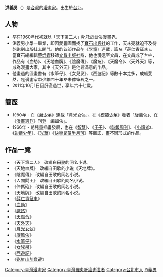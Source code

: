 {{漫畫}}
'''洪義男'''（{{bd|1944年|7月18日|2011年|10月1日|catIdx=Hong洪義男}}）是[[台灣|台灣]]的[[漫畫家|漫畫家]]。出生於[[台北|台北]]。

== 人物 ==
*早在1960年代初就以「天下第二人」叱吒於武俠漫畫界。
*洪義男小學一畢業，即因愛畫圖而找了[[寶石出版社|寶石出版社]]的工作，天未亮就迫不及待的跑到出版社去開門。他的首部作品在《學童》連載，篇名「薛仁貴征東」。當寶石總編輯[[蔡焜霖|蔡焜霖]]移師[[文昌出版社|文昌出版社]]時，他也獲邀至文昌，在文昌成了台柱，作品有《血劫》、《天地血牌》、《陰魔傳》、《魔妓》、《天魔令》、《天外天》等，成為漫畫大家，其中《天外天》是他最滿意的作品。
*他畫過的圖畫書有《水筆仔》、《女兒泉》、《西遊記》等數十本之多，成績斐然，是漫畫家中少數四十年來未停筆者之一。
*2011年10月1日因肝癌過世，享年六十七歲。

== 簡歷 ==
*1960年 - 在《[[新少年|新少年]]》連載「月光女俠」、在《[[模範少年|模範少年]]》發表「旋風俠」、在《[[漫畫週刊|漫畫週刊]]》刊登「蝙蝠俠」。
*1966年 - 朝兒童插畫發展，也在《[[智慧|智慧]]》、《[[王子|王子]]》、《[[時報周刊|時報周刊]]》、《[[小讀者|小讀者]]》、《[[幼獅少年|幼獅少年]]》、《[[光華|光華]]》《[[快樂兒童半月刊|快樂兒童半月刊]]》等雜誌，畫不同形式的作品。

== 作品一覽 ==
*《天下第二人》　改編自[[田歌|田歌]]的同名小说。
*《天地血牌》　改編自田歌的小说《天地牌》。
*《陰魔傳》　改編自田歌的同名小说。
*《人間閰王》　改編自田歌的同名小说。
*《俥傌砲》　改編自田歌的同名小说。
*《天地牌》　改編自田歌的同名小说。
*《[[薛仁貴征東|薛仁貴征東]]》
*《[[血劫|血劫]]》
*《[[魔妓|魔妓]]》
*《[[天魔令|天魔令]]》
*《[[天外天|天外天]]》
*《[[月光女俠|月光女俠]]》
*《[[旋風俠|旋風俠]]》
*《[[水筆仔|水筆仔]]》
*《[[女兒泉|女兒泉]]》
*《[[西遊記|西遊記]]》
*《[[彩虹山的寶藏|彩虹山的寶藏]]》

{{DEFAULTSORT:Hong洪義男}}
[[Category:臺灣漫畫家|Category:臺灣漫畫家]]
[[Category:臺灣罹患肝癌逝世者|Category:臺灣罹患肝癌逝世者]]
[[Category:台北市人|Category:台北市人]]
[[Category:洪姓|Yi義男]]